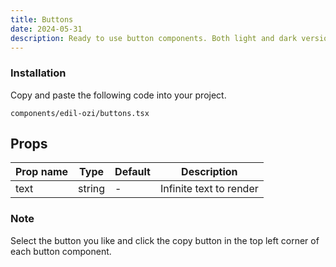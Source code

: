```yaml
---
title: Buttons
date: 2024-05-31
description: Ready to use button components. Both light and dark version available.
---
```


<ComponentPreview name="buttons-demo" />

<Steps>

### Installation

Copy and paste the following code into your project.

```text
components/edil-ozi/buttons.tsx
```

<ComponentSource name="buttons" />

</Steps>

## Props

| Prop name | Type   | Default | Description             |
| --------- | ------ | ------- | ----------------------- |
| text      | string | -       | Infinite text to render |

### Note

Select the button you like and click the copy button in the top left corner of each button component.
